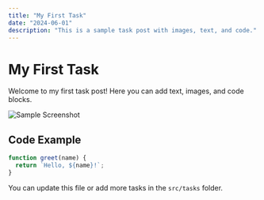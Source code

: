 ```yaml
---
title: "My First Task"
date: "2024-06-01"
description: "This is a sample task post with images, text, and code."
---
```


# My First Task

Welcome to my first task post! Here you can add text, images, and code blocks.

![Sample Screenshot](/sample-screenshot.png)

## Code Example

```js
function greet(name) {
  return `Hello, ${name}!`;
}
```

You can update this file or add more tasks in the `src/tasks` folder. 